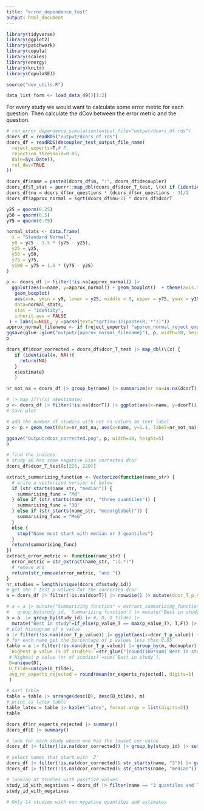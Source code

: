 ```yaml
---
title: "error_dependence_test"
output: html_document
---
```


```r
library(tidyverse)
library(ggplot2)
library(patchwork)
library(copula)
library(scales)
library(energy)
library(knitr)
library(CopulaSEJ)

source("dev_utils.R")

data_list_form <- load_data_49()[1:2]


```
For every study we would want to calculate some error metric for each question. Then calculate the dCov between the error metric and the question. 
```r
# run_error_dependence_simulation(output_file="output/dcors_df.rds")
dcors_df = readRDS("output/dcors_df.rds")
dcors_df = readRDS(decoupler_test_output_file_name(
  reject_experts=T,# F,
  rejection_threshold=0.05,
  date=Sys.Date(),
  rel_dev=TRUE
))

dcors_df$name = paste0(dcors_df$m, ":", dcors_df$decoupler)
dcors_df$T_stat = purrr::map_dbl(dcors_df$dcor_T_test, \(x) if (identical(x, NA)) NA else  x$statistic)
dcors_df$nu = dcors_df$nr_questions * (dcors_df$nr_questions - 3)/2
dcors_df$approx_normal = sqrt(dcors_df$nu-1) * dcors_df$dcorT
```
```r
y25 = qnorm(0.25)
y50 = qnorm(0.5)
y75 = qnorm(0.75)

normal_stats <- data.frame(
  x = "Standard Normal",
  y0 = y25 - 1.5 * (y75 - y25),
  y25 = y25,
  y50 = y50,
  y75 = y75,
  y100 = y75 + 1.5 * (y75 - y25)
)

p <- dcors_df |> filter(!is.na(approx_normal)) |> 
  ggplot(aes(x=name, y=approx_normal)) + geom_boxplot()  + theme(axis.text.x = element_text(angle = 45, hjust = 1)) + 
   geom_boxplot(
   aes(x=x, ymin = y0, lower = y25, middle = 0, upper = y75, ymax = y100),
   data=normal_stats,
   stat = "identity",
   inherit.aes = FALSE
 ) + labs(x=NULL, y =parse(text="sqrt(nu-1)(paste(R,'*'))"))
approx_normal_filename <- if (reject_experts) "approx_normal_reject_experts.png" else "approx_normal.png"
ggsave(glue::glue("output/{approx_normal_filename}"), p, width=10, height=5)
p
```
```r
dcors_df$dcor_corrected = dcors_df$dcor_T_test |> map_dbl(\(x) {
   if (identical(x, NA)){
     return(NA)
   }
   x$estimate}
   )

nr_not_na = dcors_df |> group_by(name) |> summarize(nr_na=is.na(dcorT) %>% sum(), nr_not_na = (!is.na(dcorT)) %>% sum())

# |> map_if(\(x) x$estimate)
p <- dcors_df |> filter(!is.na(dcorT)) |> ggplot(aes(x=name, y=dcorT)) + geom_boxplot()  + theme(axis.text.x = element_text(angle = 45, hjust = 1)) + xlab(NULL)  + theme(plot.margin = margin(20, 10, 10, 20)) 
# save plot

# add the number of studies with not na values as text label
p <- p + geom_text(data=nr_not_na, aes(x=name, y=1.1, label=nr_not_na), vjust=0, hjust=0.4) +  coord_cartesian(ylim = c(-0.5, 0.99), clip = 'off') 

ggsave("Output/dcor_corrected.png", p, width=10, height=5)
p
```
```r
# find the indices 
# study 46 has some negative bias corrected dcor
dcors_df$dcor_T_test[c(226, 229)]

```
```r
extract_summarizing_function <- Vectorize(function(name_str) {
  # write a vectorized version of below
  if (str_starts(name_str, "median")) {
    summarising_func = "Md"
  } else if (str_starts(name_str, "three quantiles")) {
    summarising_func = "3Q"
  } else if (str_starts(name_str, "mean(global)")) {
    summarising_func = "MeG"
  }
  else {
    stop("Name must start with median or 3 quantiles")
  }
  return(summarising_func)
})
extract_error_metric <- function(name_str) {
  error_metric = str_extract(name_str, ":(.*)")
  # remove and
  return(str_remove(error_metric, "and "))
}
nr_studies = length(unique(dcors_df$study_id))
# get the t test p values for the corrected dcor
a = dcors_df |> filter(!is.na(dcorT)) |> rowwise() |> mutate(dcor_T_p_value = dcor_T_test$p.value)

# a = a |> mutate("Summarizing function" = extract_summarizing_function(name), "Error metric" =extract_error_metric(name)) |> 
#   group_by(study_id, `Summarizing function`) |> mutate("Best in study"=if_else(dcorT == min(dcorT), T,F)) |> ungroup()
a = a  |> group_by(study_id) |> #, D, D_tilde) |> 
  mutate("Best in study"=if_else(p_value_T == max(p_value_T), T,F)) |> ungroup()
# plot histogram of p value
a |> filter(!is.nan(dcor_T_p_value)) |> ggplot(aes(x=dcor_T_p_value)) + geom_histogram(bins=20)
# for each name get the percentage of p values less than 0.05
table = a |> filter(!is.nan(dcor_T_p_value)) |> group_by(m, decoupler) |> summarize("H_0 Rejected (% of studies)" = paste(round(mean(dcor_T_p_value < 0.05)*100), "%", sep=""),
 `Highest p value (% of studies)`=str_glue("{round(100*sum(`Best in study`)/nr_studies, digits=0)}%"),
 #`Highest p value (nr of studies)`=sum(`Best in study`),
 D=unique(D),
 D_tilde=unique(D_tilde),
 avg_nr_experts_rejected = round(mean(nr_experts_rejected), digits=1)
 )

# sort table
table = table |> arrange(desc(D), desc(D_tilde), m)
# print as latex table
table_latex = table |> kable("latex", format.args = list(digits=2))
table
```
```r
dcors_df$nr_experts_rejected |> summary()
dcors_df$E |> summary()
```

```r
# look for each study which one has the lowset cor value
dcors_df |> filter(!is.na(dcor_corrected)) |> group_by(study_id) |> summarize(min_dcor_corrected = min(dcor_corrected), method = name[which.min(dcor_corrected)]) |> count(method)
```

```r
# select names that start with '3'
dcors_df |> filter(!is.na(dcor_corrected)& str_starts(name, "3")) |> group_by(study_id) |> summarize(min_dcor_corrected = min(dcor_corrected), method = name[which.min(dcor_corrected)]) |> count(method)
dcors_df |> filter(!is.na(dcor_corrected)& str_starts(name, "median")) |> group_by(study_id) |> summarize(min_dcor_corrected = min(dcor_corrected), method = name[which.min(dcor_corrected)]) |> count(method)
```
```r
# looking at studies with positive values
study_id_with_negatives = dcors_df |> filter(name == "3 quantiles and log(q/m)" & !is.na(dcor_corrected)) |> select(study_id) |> unique()
study_id_with_negatives
```
```r
# Only 14 studies with non negative quantiles and estimates
```

```r

```


